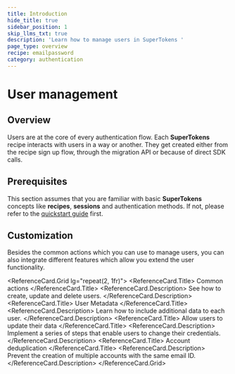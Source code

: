 ```yaml
---
title: Introduction
hide_title: true
sidebar_position: 1
skip_llms_txt: true
description: 'Learn how to manage users in SuperTokens '
page_type: overview
recipe: emailpassword
category: authentication
---
```



# User management

## Overview

Users are at the core of every authentication flow.
Each **SuperTokens** recipe interacts with users in a way or another.
They get created either from the recipe sign up flow, through the migration API or because of direct SDK calls.

## Prerequisites

This section assumes that you are familiar with basic **SuperTokens** concepts like **recipes**, **sessions** and authentication methods.
If not, please refer to the [quickstart guide](/docs/quickstart/introduction) first.


## Customization 

Besides the common actions which you can use to manage users, you can also integrate different features which allow you extend the user functionality.

<ReferenceCard.Grid lg="repeat(2, 1fr)">
  <ReferenceCard href="/docs/post-authentication/user-management/common-actions">
    <ReferenceCard.Title>
      Common actions
    </ReferenceCard.Title>
    <ReferenceCard.Description>
      See how to create, update and delete users.
    </ReferenceCard.Description>
  </ReferenceCard>
  <ReferenceCard href="/docs/post-authentication/user-management/allow-users-to-update-their-data">
    <ReferenceCard.Title>
      User Metadata 
    </ReferenceCard.Title>
    <ReferenceCard.Description>
      Learn how to include additional data to each user.
    </ReferenceCard.Description>
  </ReferenceCard>
  <ReferenceCard href="/docs/post-authentication/user-management/user-metadata">
    <ReferenceCard.Title>
      Allow users to update their data
    </ReferenceCard.Title>
    <ReferenceCard.Description>
      Implement a series of steps that enable users to change their credentials.
    </ReferenceCard.Description>
  </ReferenceCard>
  <ReferenceCard href="/docs/post-authentication/user-management/account-deduplication">
    <ReferenceCard.Title>
      Account deduplication
    </ReferenceCard.Title>
    <ReferenceCard.Description>
      Prevent the creation of multiple accounts with the same email ID.
    </ReferenceCard.Description>
  </ReferenceCard>
</ReferenceCard.Grid>
